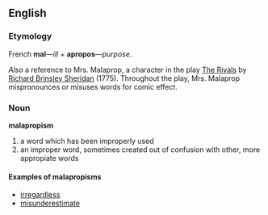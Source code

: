== English ==
=== Etymology ===
French '''mal'''&mdash;''ill'' + '''apropos'''&mdash;''purpose''.

''Also'' a reference to Mrs. Malaprop, a character in the play [[wikipedia|The Rivals]] by [[wikipedia|Richard Brinsley Sheridan]] (1775).  Throughout the play, Mrs. Malaprop mispronounces or misuses words for comic effect.

=== Noun ===
'''malapropism'''

# a word which has been improperly used
# an improper word, sometimes created out of confusion with other, more appropiate words

==== Examples of malapropisms ====
* [[irregardless]]
* [[misunderestimate]]